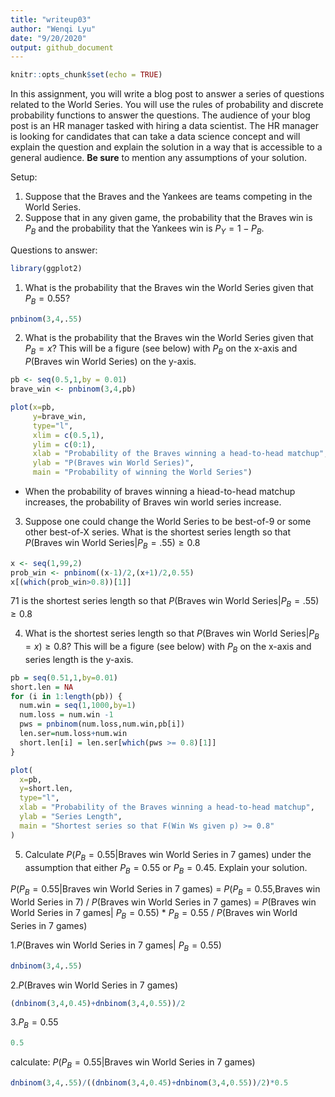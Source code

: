 ```yaml
---
title: "writeup03"
author: "Wenqi Lyu"
date: "9/20/2020"
output: github_document
---
```


```r
knitr::opts_chunk$set(echo = TRUE)
```

In this assignment, you will write a blog post to answer a series of
questions related to the World Series. You will use the rules of
probability and discrete probability functions to answer the questions.
The audience of your blog post is an HR manager tasked with hiring a
data scientist. The HR manager is looking for candidates that can take a
data science concept and will explain the question and explain the
solution in a way that is accessible to a general audience. **Be sure**
to mention any assumptions of your solution.

Setup:

1.  Suppose that the Braves and the Yankees are teams competing in the
    World Series.
2.  Suppose that in any given game, the probability that the Braves win
    is *P*<sub>*B*</sub> and the probability that the Yankees win is
    *P*<sub>*Y*</sub> = 1 − *P*<sub>*B*</sub>.

Questions to answer:

```r
library(ggplot2)
```


1.  What is the probability that the Braves win the World Series given
    that *P*<sub>*B*</sub> = 0.55?

```r
pnbinom(3,4,.55)
```

2.  What is the probability that the Braves win the World Series given
    that *P*<sub>*B*</sub> = *x*? This will be a figure (see below) with
    *P*<sub>*B*</sub> on the x-axis and *P*(Braves win World Series) on
    the y-axis.
    
```r
pb <- seq(0.5,1,by = 0.01)
brave_win <- pnbinom(3,4,pb)

plot(x=pb,
     y=brave_win,
     type="l",
     xlim = c(0.5,1),
     ylim = c(0:1),
     xlab = "Probability of the Braves winning a head-to-head matchup",
     ylab = "P(Braves win World Series)",
     main = "Probability of winning the World Series")
```

* When the probability of braves winning a hiead-to-head matchup increases, the probability of Braves win world series increase.

3.  Suppose one could change the World Series to be best-of-9 or some
    other best-of-X series. What is the shortest series length so that
    *P*(Braves win World Series\|*P*<sub>*B*</sub> = .55) ≥ 0.8

```r
x <- seq(1,99,2)
prob_win <- pnbinom((x-1)/2,(x+1)/2,0.55)
x[(which(prob_win>0.8))[1]]

```

71 is the shortest series length so that *P*(Braves win World Series\|*P*<sub>*B*</sub> = .55) ≥ 0.8

4.  What is the shortest series length so that
    *P*(Braves win World Series\|*P*<sub>*B*</sub> = *x*) ≥ 0.8? This
    will be a figure (see below) with *P*<sub>*B*</sub> on the x-axis
    and series length is the y-axis.
    
```r
pb = seq(0.51,1,by=0.01)
short.len = NA
for (i in 1:length(pb)) {
  num.win = seq(1,1000,by=1)
  num.loss = num.win -1
  pws = pnbinom(num.loss,num.win,pb[i])
  len.ser=num.loss+num.win
  short.len[i] = len.ser[which(pws >= 0.8)[1]]
}

plot(
  x=pb,
  y=short.len,
  type="l",
  xlab = "Probability of the Braves winning a head-to-head matchup",
  ylab = "Series Length",
  main = "Shortest series so that F(Win Ws given p) >= 0.8"
)
```


5.  Calculate
    *P*(*P*<sub>*B*</sub> = 0.55\|Braves win World Series in 7 games)
    under the assumption that either *P*<sub>*B*</sub> = 0.55 or
    *P*<sub>*B*</sub> = 0.45. Explain your solution.

*P*(*P*<sub>*B*</sub> = 0.55\|Braves win World Series in 7 games) = *P*(*P*<sub>*B*</sub> = 0.55\,Braves win World Series in 7) / *P*(Braves win World Series in 7 games) = *P*(Braves win World Series in 7 games| *P*<sub>*B*</sub> = 0.55\) * *P*<sub>*B*</sub> = 0.55 / *P*(Braves win World Series in 7 games) 

1.*P*(Braves win World Series in 7 games| *P*<sub>*B*</sub> = 0.55\) 
```r
dnbinom(3,4,.55)
```

2.*P*(Braves win World Series in 7 games)
```r
(dnbinom(3,4,0.45)+dnbinom(3,4,0.55))/2
```

3.*P*<sub>*B*</sub> = 0.55 
```r
0.5
```

calculate: *P*(*P*<sub>*B*</sub> = 0.55\|Braves win World Series in 7 games)
```r
dnbinom(3,4,.55)/((dnbinom(3,4,0.45)+dnbinom(3,4,0.55))/2)*0.5
```

